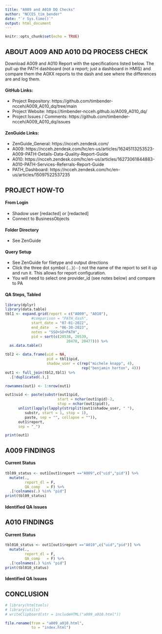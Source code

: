 ---
title: "A009 and A010 DQ Checks"
author: "NCCES_tim_bender"
date: "`r Sys.time()`"
output: html_document
---

```{r setup, include=FALSE}
knitr::opts_chunk$set(echo = TRUE)
```

## ABOUT A009 AND A010 DQ PROCESS CHECK
Download A009 and A010 Report with the specifications listed below.  The pull up the PATH dashboard (not a report; just a dashboard in HMIS) and compare them the A0XX reports to the dash and see where the differences are and log them.

#### GitHub Links:
* Project Repository: https://github.com/timbender-ncceh/A009_A010_dq/tree/main
* Project Website: https://timbender-ncceh.github.io/A009_A010_dq/
* Project Issues / Comments: https://github.com/timbender-ncceh/A009_A010_dq/issues

#### ZenGuide Links:
* ZenGuide_General: https://ncceh.zendesk.com/
* A009: https://ncceh.zendesk.com/hc/en-us/articles/16245113253523-A009-PATH-Details-Data-Quality-Report-Guide
* A010: https://ncceh.zendesk.com/hc/en-us/articles/16273061844883-A010-PATH-Services-Referrals-Report-Guide
* PATH_Dashboard: https://ncceh.zendesk.com/hc/en-us/articles/15097522537235

## PROJECT HOW-TO 

#### From Login 
* Shadow user [redacted] or [redacted]
* Connect to BusinessObjects

#### Folder Directory 
* See ZenGuide

#### Query Setup
* See ZenGuide for filetype and output directions
* Click the three dot symbol (…)(⋯) not the name of the report to set it up and run it.  This allows for report configuration. 
* You will need to select one provider_id (see notes below) and compare to PA

#### QA Steps, Tabled 
```{r echo=FALSE, message=FALSE, warning=FALSE, paged.print=TRUE}
library(dplyr)
library(data.table)
tbl1 <- expand.grid(report = c("A009", "A010"), 
            #comparison = "PATH_dash",
            start_date = "07-01-2022",
            end_date   = "06-30-2023",
            notes = "SSO+SO+PATH",
            pid = sort(c(20538, 20539, 
                            20478, 20477))) %>%
  as.data.table()

tbl2 <- data.frame(uid = NA, 
                   pid = tbl1$pid, 
                   shadow_user = c(rep("michele knapp", 4), 
                                   rep("benjamin horton", 4)))
out1 <- full_join(tbl2,tbl1) %>%
  .[!duplicated(.),]

rownames(out1) <- 1:nrow(out1)

out1$uid <- paste(substr(out1$pid,
                        start = nchar(out1$pid)-2, 
                        stop = nchar(out1$pid)), 
      unlist(lapply(lapply(strsplit(out1$shadow_user, " "), 
         substr, start = 1, stop = 1), 
         paste, sep = "", collapse = "")), 
      out1$report,
      sep = "_") 

print(out1)

```

<!-- admin/provider admin/ provider search:  -->
<!-- 20539 provider_id - shadow benjamin horton -->
<!-- 20538 provider_id - shadow benjamin horton -->
<!-- 20478 provider_id - shadow michele knapp -->
<!-- 20477 provider_id - shadow michele knapp -->
<!-- SSO + SO + PATH -->
<!-- reports/path/search -->
<!-- 7/1/22 -6/30/23 date range -->

## A009 FINDINGS
#### Current Status
```{r A009 status, echo=FALSE, message=FALSE, warning=FALSE}

tbl09_status <- out1[out1$report =="A009",c("uid","pid")] %>%
  mutate(., 
         report_dl = F, 
         QA_comp   = F) %>%
  .[!colnames(.) %in% "pid"]
print(tbl09_status)
```

#### Identified QA Issues

## A010 FINDINGS 
#### Current Status
```{r A010 status, echo=FALSE, message=FALSE, warning=FALSE}
tbl010_status <- out1[out1$report =="A010",c("uid","pid")] %>%
  mutate(., 
         report_dl = F, 
         QA_comp   = F) %>%
  .[!colnames(.) %in% "pid"]
print(tbl010_status)
```

#### Identified QA Issues


## CONCLUSION 


```{r Silent Chunk to copy html output to clipboard, message=TRUE, warning=TRUE, include=FALSE}
# library(htmltools)
# library(utils)
# writeClipboard(str = includeHTML("a009_a010.html"))

file.rename(from = "a009_a010.html", 
            to = "index.html")

```

